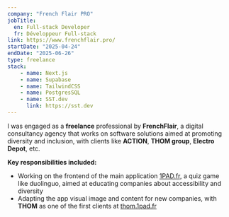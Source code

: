 ```yaml
---
company: "French Flair PRO"
jobTitle: 
  en: Full-stack Developer
  fr: Développeur Full-stack
link: https://www.frenchflair.pro/
startDate: "2025-04-24"
endDate: "2025-06-26"
type: freelance
stack: 
    - name: Next.js
    - name: Supabase
    - name: TailwindCSS
    - name: PostgresSQL
    - name: SST.dev
      link: https://sst.dev
---
```


I was engaged as a **freelance** professional by **FrenchFlair**, a digital consultancy agency that works on 
software solutions aimed at promoting diversity and inclusion, with clients like **ACTION**, **THOM group**, **Electro Depot**, etc.

**Key responsibilities included:** 
- Working on the frontend of the main application [1PAD.fr](https://1pad.fr), a quiz game like duolinguo, aimed at educating
companies about accessibility and diversity
- Adapting the app visual image and content for new companies, with **THOM** as one of the first clients at [thom.1pad.fr](https://thom.1pad.fr)